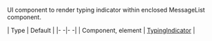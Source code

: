 UI component to render typing indicator within enclosed MessageList component.

| Type | Default |
|- -|- -|
| Component, element | [TypingIndicator](../../ui-components/typing-indicator) |
